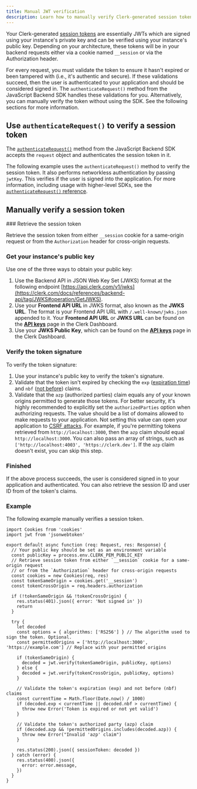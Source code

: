 ```yaml
---
title: Manual JWT verification
description: Learn how to manually verify Clerk-generated session tokens (JWTs).
---
```


Your Clerk-generated [session tokens](/docs/guides/how-clerk-works/session-tokens) are essentially JWTs which are signed using your instance's private key and can be verified using your instance's public key. Depending on your architecture, these tokens will be in your backend requests either via a cookie named `__session` or via the Authorization header.

For every request, you must validate the token to ensure it hasn't expired or been tampered with (i.e., it's authentic and secure). If these validations succeed, then the user is authenticated to your application and should be considered signed in. The `authenticateRequest()` method from the JavaScript Backend SDK handles these validations for you. Alternatively, you can manually verify the token without using the SDK. See the following sections for more information.

## Use `authenticateRequest()` to verify a session token

The [`authenticateRequest()`](/docs/references/backend/authenticate-request) method from the JavaScript Backend SDK accepts the `request` object and authenticates the session token in it.

The following example uses the `authenticateRequest()` method to verify the session token. It also performs networkless authentication by passing `jwtKey`. This verifies if the user is signed into the application. For more information, including usage with higher-level SDKs, see the [`authenticateRequest()` reference](/docs/references/backend/authenticate-request).

<Include src="_partials/authenticate-req" />

## Manually verify a session token

<Steps>
  ### Retrieve the session token

  Retrieve the session token from either `__session` cookie for a same-origin request or from the `Authorization` header for cross-origin requests.

  ### Get your instance's public key

  Use one of the three ways to obtain your public key:

  1. Use the Backend API in JSON Web Key Set (JWKS) format at the following endpoint [https://api.clerk.com/v1/jwks](https://clerk.com/docs/references/backend-api/tag/JWKS#operation/GetJWKS).
  1. Use your **Frontend API URL** in JWKS format, also known as the **JWKS URL**. The format is your Frontend API URL with `/.well-known/jwks.json` appended to it. Your **Frontend API URL** or **JWKS URL** can be found on the [**API keys**](https://dashboard.clerk.com/last-active?path=api-keys) page in the Clerk Dashboard.
  1. Use your **JWKS Public Key**, which can be found on the [**API keys**](https://dashboard.clerk.com/last-active?path=api-keys) page in the Clerk Dashboard.

  ### Verify the token signature

  To verify the token signature:

  1. Use your instance's public key to verify the token's signature.
  1. Validate that the token isn't expired by checking the `exp` ([expiration time](https://datatracker.ietf.org/doc/html/rfc7519#section-4.1.4)) and `nbf` ([not before](https://datatracker.ietf.org/doc/html/rfc7519#section-4.1.5)) claims.
  1. Validate that the `azp` (authorized parties) claim equals any of your known origins permitted to generate those tokens. For better security, it's highly recommended to explicitly set the `authorizedParties` option when authorizing requests. The value should be a list of domains allowed to make requests to your application. Not setting this value can open your application to [CSRF attacks](https://owasp.org/www-community/attacks/csrf). For example, if you're permitting tokens retrieved from `http://localhost:3000`, then the `azp` claim should equal `http://localhost:3000`. You can also pass an array of strings, such as `['http://localhost:4003', 'https://clerk.dev']`. If the `azp` claim doesn't exist, you can skip this step.

  ### Finished

  If the above process succeeds, the user is considered signed in to your application and authenticated. You can also retrieve the session ID and user ID from of the token's claims.
</Steps>

### Example

The following example manually verifies a session token.

```tsx
import Cookies from 'cookies'
import jwt from 'jsonwebtoken'

export default async function (req: Request, res: Response) {
  // Your public key should be set as an environment variable
  const publicKey = process.env.CLERK_PEM_PUBLIC_KEY
  // Retrieve session token from either `__session` cookie for a same-origin request
  // or from the `Authorization` header for cross-origin requests
  const cookies = new Cookies(req, res)
  const tokenSameOrigin = cookies.get('__session')
  const tokenCrossOrigin = req.headers.authorization

  if (!tokenSameOrigin && !tokenCrossOrigin) {
    res.status(401).json({ error: 'Not signed in' })
    return
  }

  try {
    let decoded
    const options = { algorithms: ['RS256'] } // The algorithm used to sign the token. Optional.
    const permittedOrigins = ['http://localhost:3000', 'https://example.com'] // Replace with your permitted origins

    if (tokenSameOrigin) {
      decoded = jwt.verify(tokenSameOrigin, publicKey, options)
    } else {
      decoded = jwt.verify(tokenCrossOrigin, publicKey, options)
    }

    // Validate the token's expiration (exp) and not before (nbf) claims
    const currentTime = Math.floor(Date.now() / 1000)
    if (decoded.exp < currentTime || decoded.nbf > currentTime) {
      throw new Error('Token is expired or not yet valid')
    }

    // Validate the token's authorized party (azp) claim
    if (decoded.azp && !permittedOrigins.includes(decoded.azp)) {
      throw new Error("Invalid 'azp' claim")
    }

    res.status(200).json({ sessionToken: decoded })
  } catch (error) {
    res.status(400).json({
      error: error.message,
    })
  }
}
```

